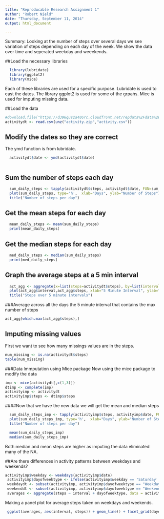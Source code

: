 ```yaml
---
title: "Reproducable Research Assignment 1"
author: "Robert Nield"
date: "Thursday, September 11, 2014"
output: html_document

---
```

Summary:
Looking at the number of steps over several days we see variation of steps depending on each day of the week. We show the data over time and seperated weekday and weeekends.

##Load the necessary libraries
```r
  library(lubridate)
  library(ggplot2)
  library(mice)

```
Each of these libraries are used for a specific purpose. Lubridate is used to cast the dates. The library ggplot2 is used for some of the grpahs. Mice is used for imputing missing data.

##Load the data

```r

#download.file("https://d396qusza40orc.cloudfront.net/repdata%2Fdata%2Factivity.zip", "activity.zip")
activitydt <- read.csv(unz("activity.zip","activity.csv"))

```

## Modify the dates so they are correct

The ymd function is from lubridate.
```r
  activitydt$date <- ymd(activitydt$date)
  
```

## Sum the number of steps each day
```r
  sum_daily_steps <- tapply(activitydt$steps, activitydt$date, FUN=sum, na.rm=TRUE)
  plot(sum_daily_steps, type='h',  xlab="Days", ylab="Number of Steps")
  title("Number of steps per day")
```

## Get the mean steps for each day
```r
  mean_daily_steps <- mean(sum_daily_steps)
  print(mean_daily_steps)
```
## Get the median steps for each day
```r
  med_daily_steps <- median(sum_daily_steps)
  print(med_daily_steps)
```

## Graph the average steps at a 5 min interval
```r
  act_agg <- aggregate(x=list(steps=activitydt$steps), by=list(interval=activitydt$interval), FUN = mean, na.rm=TRUE)
  plot(act_agg$interval,act_agg$steps, xlab="5 Minute Interval", ylab="Number of steps", type="l")
  title("Steps over 5 minute intervals")
```

###Average across all the days the 5 minute interval that contains the max number of steps

```r
act_agg[which.max(act_agg$steps),]
```


## Imputing missing values
First we want to see how many missings values are in the steps.
```r
num_missing <- is.na(activitydt$steps)
table(num_missing)
```

###Data Immputation using Mice package
Now using the mice package to modify the data
```r
imp <- mice(activitydt[,c(1,3)])
dtimp <- complete(imp)
activityimp <- activitydt
activityimp$steps <- dtimp$steps
```

####Now that we have the new data we will get the mean and median steps

```r
  sum_daily_steps_imp <- tapply(activityimp$steps, activityimp$date, FUN=sum)
  plot(sum_daily_steps_imp, type='h',  xlab="Days", ylab="Number of Steps")
  title("Number of steps per day")

  mean(sum_daily_steps_imp)
  median(sum_daily_steps_imp)
```
 
 Both median and mean steps are higher as imputing the data eliminated many of the NA.
 
 
 ##Are there differences in activity patterns between weekdays and weekends?
```r

activityimp$weekday <- weekdays(activityimp$date)
 activityimp$dayofweektype <- ifelse(activityimp$weekday == 'Saturday' | activityimp$weekday == 'Sunday',"Weekend","Weekday")
 weekdaydt <- subset(activityimp, activityimp$dayofweektype == "Weekday")
 weekenddt <- subset(activityimp, activityimp$dayofweektype == "Weekend")
 averages <- aggregate(steps ~ interval + dayofweektype, data = activityimp, mean)
```
 
 Making a panel plot for average steps taken on weekdays and weekends.
```r
 ggplot(averages, aes(interval, steps)) + geom_line() + facet_grid(dayofweektype ~ .) + xlab("5-minute interval") + ylab("Number of steps")
```
 


